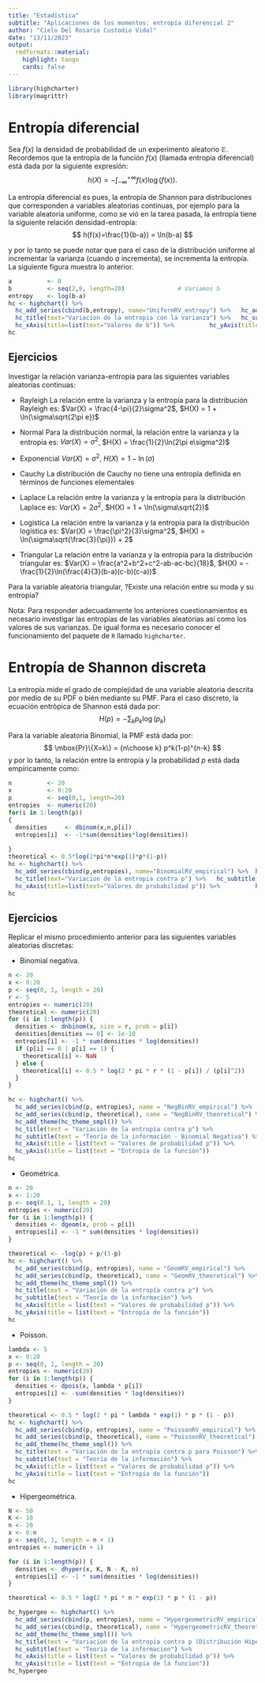 ---
title: "Estadística"
subtitle: "Aplicaciones de los momentos: entropía diferencial 2"
author: "Cielo Del Rosario Custodio Vidal"
date: "13/11/2023"
output:
  rmdformats::material:
    highlight: tango
    cards: false
---


```{r knitr_init, echo=FALSE, message=FALSE, warning=FALSE}
library(highcharter)
library(magrittr)
```



# Entropía diferencial

Sea $f(x)$ la densidad de probabilidad de un experimento aleatorio $\mathbb{E}$. Recordemos que la entropía de la función $f(x)$ (llamada entropía diferencial) está dada por la siguiente expresión:
$$
h(X) = -\int_{-\infty}^{+\infty}{f(x)\log(f(x))}.
$$

La entropía diferencial es pues, la entropía de Shannon para distribuciones que corresponden a variables aleatorias continuas, por ejemplo para la variable aleatoria uniforme, como se vió en la tarea pasada, la entropía tiene la siguiente relación densidad-entropía:
$$
h(f(x)=\frac{1}{b-a}) = \ln(b-a)
$$

y por lo tanto se puede notar que para el caso de la distribución uniforme al incrementar la varianza (cuando $a$ incrementa), se incrementa la entropía. La siguiente figura muestra lo anterior.

```{r eval=TRUE}
a          <- 0
b          <- seq(2,8, length=20)               # Variamos b
entropy    <- log(b-a) 
hc <- highchart() %>% 
  hc_add_series(cbind(b,entropy), name="UniformRV_entropy") %>%   hc_add_theme(hc_theme_smpl()) %>% 
  hc_title(text="Variacion de la entropia con la Varianza") %>%   hc_subtitle(text="Teoria de la informacion") %>%
  hc_xAxis(title=list(text="Valores de b")) %>%          hc_yAxis(title=list(text="Entropia de la funcion"))
hc

```

## Ejercicios

Investigar la relación varianza-entropia para las siguientes variables aleatorias continuas:

- Rayleigh
La relación entre la varianza y la entropía para la distribución Rayleigh es: $Var(X) = \frac{4-\pi}{2}\sigma^2$, $H(X) = 1 + \ln(\sigma\sqrt{2\pi e})$

- Normal
Para la distribución normal, la relación entre la varianza y la entropía es:
$Var(X) = \sigma^2$, $H(X) = \frac{1}{2}\ln(2\pi e\sigma^2)$ 

- Exponencial
$Var(X) = \sigma^2$, $H(X) = 1 - \ln(\sigma)$ 

- Cauchy
La distribución de Cauchy no tiene una entropía definida en términos de funciones elementales

- Laplace
La relación entre la varianza y la entropía para la distribución Laplace es:
$Var(X) = 2\sigma^2$, $H(X) = 1 + \ln(\sigma\sqrt{2})$ 

- Logística
La relación entre la varianza y la entropía para la distribución logística es: $Var(X) = \frac{\pi^2}{3}\sigma^2$, $H(X) = \ln(\sigma\sqrt{\frac{3}{\pi}}) + 2$ 
- Triangular
La relación entre la varianza y la entropía para la distribución triangular es: $Var(X) = \frac{a^2+b^2+c^2-ab-ac-bc}{18}$, $H(X) = -\frac{1}{2}\ln(\frac{4}{3}(b-a)(c-b)(c-a))$

Para la variable aleatoria triangular, ?Existe una relación entre su moda y su entropía?

Nota: Para responder adecuadamente los anteriores cuestionamientos es necesario investigar las entropías de las variables aleatorias así como los valores de sus varianzas. De igual forma es necesario conocer el funcionamiento del paquete de `R` llamado `highcharter`.


# Entropía de Shannon discreta

La entropía mide el grado de complejidad de una variable aleatoria descrita por medio de su PDF o bién mediante su PMF. Para el caso discreto, la ecuación entrópica de Shannon está dada por:
$$
H(p) = -\sum_{k}{p_k \log(p_k)}
$$

Para la variable aleatoria Binomial, la PMF está dada por:
$$
\mbox{Pr}\{X=k\} = {n\choose k} p^k(1-p)^{n-k}
$$
y por lo tanto, la relación entre la entropía y la probabilidad $p$ está dada empíricamente como:

```{r eval=TRUE}
n          <- 20
x          <- 0:20
p          <- seq(0,1, length=20)
entropies  <- numeric(20)
for(i in 1:length(p))
{
  densities     <- dbinom(x,n,p[i])
  entropies[i]  <- -1*sum(densities*log(densities))
  
}
theoretical <- 0.5*log(2*pi*n*exp(1)*p*(1-p))
hc <- highchart() %>% 
  hc_add_series(cbind(p,entropies), name="BinomialRV_empirical") %>%  hc_add_series(cbind(p,theoretical), name="BinomialRV_theoretical") %>%  hc_add_theme(hc_theme_smpl()) %>% 
  hc_title(text="Variacion de la entropia contra p") %>%   hc_subtitle(text="Teoria de la informacion") %>%
  hc_xAxis(title=list(text="Valores de probabilidad p")) %>%          hc_yAxis(title=list(text="Entropia de la funcion"))
hc

```

## Ejercicios

Replicar el mismo procedimiento anterior para las siguientes variables aleatorias discretas:

- Binomial negativa.
```{r}
n <- 20
x <- 0:20
p <- seq(0, 1, length = 20)
r <- 5 
entropies <- numeric(20)
theoretical <- numeric(20)
for (i in 1:length(p)) {
  densities <- dnbinom(x, size = r, prob = p[i])
  densities[densities == 0] <- 1e-10
  entropies[i] <- -1 * sum(densities * log(densities))
  if (p[i] == 0 | p[i] == 1) {
    theoretical[i] <- NaN
  } else {
    theoretical[i] <- 0.5 * log(2 * pi * r * (1 - p[i]) / (p[i]^2))
  }
}

hc <- highchart() %>%
  hc_add_series(cbind(p, entropies), name = "NegBinRV_empirical") %>%
  hc_add_series(cbind(p, theoretical), name = "NegBinRV_theoretical") %>%
  hc_add_theme(hc_theme_smpl()) %>%
  hc_title(text = "Variación de la entropía contra p") %>%
  hc_subtitle(text = "Teoría de la información - Binomial Negativa") %>%
  hc_xAxis(title = list(text = "Valores de probabilidad p")) %>%
  hc_yAxis(title = list(text = "Entropía de la función"))
hc
```

- Geométrica.
```{r}
n <- 20
x <- 1:20
p <- seq(0.1, 1, length = 20)
entropies <- numeric(20)
for (i in 1:length(p)) {
  densities <- dgeom(x, prob = p[i])
  entropies[i] <- -1 * sum(densities * log(densities))
}

theoretical <- -log(p) + p/(1-p)
hc <- highchart() %>% 
  hc_add_series(cbind(p, entropies), name = "GeomRV_empirical") %>%  
  hc_add_series(cbind(p, theoretical), name = "GeomRV_theoretical") %>%  
  hc_add_theme(hc_theme_smpl()) %>% 
  hc_title(text = "Variación de la entropía contra p") %>%   
  hc_subtitle(text = "Teoría de la información") %>%
  hc_xAxis(title = list(text = "Valores de probabilidad p")) %>%          
  hc_yAxis(title = list(text = "Entropía de la función"))
hc
```

- Poisson.
```{r}
lambda <- 5
x <- 0:20
p <- seq(0, 1, length = 20)
entropies <- numeric(20)
for (i in 1:length(p)) {
  densities <- dpois(x, lambda * p[i])
  entropies[i] <- -sum(densities * log(densities))
}

theoretical <- 0.5 * log(2 * pi * lambda * exp(1) * p * (1 - p))
hc <- highchart() %>% 
  hc_add_series(cbind(p, entropies), name = "PoissonRV_empirical") %>% 
  hc_add_series(cbind(p, theoretical), name = "PoissonRV_theoretical") %>% 
  hc_add_theme(hc_theme_smpl()) %>% 
  hc_title(text = "Variación de la entropía contra p para Poisson") %>% 
  hc_subtitle(text = "Teoría de la información") %>%
  hc_xAxis(title = list(text = "Valores de probabilidad p")) %>%          
  hc_yAxis(title = list(text = "Entropía de la función"))
hc
```

- Hipergeométrica.
```{r}
N <- 50  
K <- 10  
n <- 20 
x <- 0:n
p <- seq(0, 1, length = n + 1)
entropies <- numeric(n + 1)

for (i in 1:length(p)) {
  densities <- dhyper(x, K, N - K, n) 
  entropies[i] <- -1 * sum(densities * log(densities))
}

theoretical <- 0.5 * log(2 * pi * n * exp(1) * p * (1 - p))

hc_hypergeo <- highchart() %>% 
  hc_add_series(cbind(p, entropies), name = "HypergeometricRV_empirical") %>%  
  hc_add_series(cbind(p, theoretical), name = "HypergeometricRV_theoretical") %>%  
  hc_add_theme(hc_theme_smpl()) %>% 
  hc_title(text = "Variacion de la entropia contra p (Distribución Hipergeométrica)") %>%   
  hc_subtitle(text = "Teoria de la informacion") %>%
  hc_xAxis(title = list(text = "Valores de probabilidad p")) %>%          
  hc_yAxis(title = list(text = "Entropia de la funcion"))
hc_hypergeo
```

